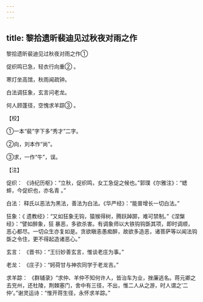 ```yaml
---
---
---
```

title: 黎拾遗昕裴迪见过秋夜对雨之作
---



黎拾遗昕裴迪见过秋夜对雨之作①


促织鸣已急，轻衣行向重② 。

寒灯坐高馆，秋雨闻疏钟。

白法调狂象，玄言问老龙。

何人顾蓬径，空愧求羊踪③ 。

【校】

①一本“裴”字下多“秀才”二字。

②向，刘本作“尚”。

③求，一作“牛”，误。

【注】

促织： 《诗纪历枢》：“立秋，促织鸣，女工急促之候也。”郭璞《尔雅注》：“蟋蟀，今促织也，亦名青 。”

白法： 释氏以恶法为黑法，善法为白法。《华严经》：“能普增长一切白法。”

狂象：《 遗教经》：“又如狂象无钩，猿猴得树，腾跃踔踯，难可禁制。”《涅槃经》：“譬如醉象，狂 暴恶，多欲杀害。有调象师以大铁钩钩斲其项，即时调顺，恶心都尽。一切众生亦复如是。贪欲瞋恚愚痴醉，故欲多造恶，诸菩萨等以闻法钩斲之令住，更不得起造诸恶心。”

玄言： 《晋书》：“王衍妙善玄言，惟谈老庄为事。”

老龙： 《庄子》：“妸荷甘与神农同学于老龙吉。”

求羊踪： 《群辅录》“求仲、羊仲不知何许人，皆治车为业，挫廉逃名。蒋元卿之去兖州，还杜陵，荆棘塞门，舍中有三径，不出，惟二人从之游，时人谓之‘二仲’。”谢灵运诗：“惟开蒋生径，永怀求羊踪。”